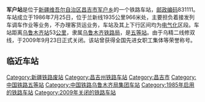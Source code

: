 {{noteTA
|1=zh-cn:始发车次; zh-hk:列車班次;
|2=zh-cn:车次; zh-hk:班次;
}}
{{Infobox China railway station 
|车站名称 = <s>军户站</s>
|车站名称拼音 = Junhu Zhan
|车站地址 = [[新疆维吾尔自治区|新疆维吾尔自治区]][[昌吉市|昌吉市]]
|归属 = [[乌鲁木齐铁路局|乌鲁木齐铁路局]]
|车站等级 = 已拆除（原为[[五等站_(中铁)|五等站]]）
|线路 = [[北疆铁路|北疆铁路]]
}}
'''军户站'''是位于[[新疆维吾尔自治区|新疆维吾尔自治区]][[昌吉市|昌吉市]][[军户乡|军户乡]]的一个铁路车站，[[邮政编码|邮政编码]]831111。车站成立于1986年7月25日，位于兰新线1935公里966米处，主要担负着接发列车调车作业等业务，不办理客货运业务，车站及其上下行区间均为[[电气化|电气化]]区段。车站距离[[乌鲁木齐站|乌鲁木齐站]]53[[公里|公里]]，隶属[[乌鲁木齐铁路局|乌鲁木齐铁路局]]，是[[五等站_(中铁)|五等站]]。由于乌精二线修双线，于2009年9月23日正式关闭。该站曾获得全国先进女职工集体等荣誉称号。

==临近车站==
{{start rail box|[[中国铁路|中国铁路]]}}
{{s-inop|[[昌吉站|昌吉站]]}}
{{s-line|[[北疆铁路|北疆铁路]]}}
{{s-inop|<s>[[小土古里站|小土古里站]]</s>}}
{{end box}}
{{北疆铁路}}
{{铁路车站小作品}}
{{新疆小作品}}

[[Category:新疆铁路废站|Category:新疆铁路废站]]
[[Category:昌吉州铁路车站|Category:昌吉州铁路车站]]
[[Category:昌吉市|Category:昌吉市]]
[[Category:中国铁路五等站|Category:中国铁路五等站]]
[[Category:中国铁路乌鲁木齐局集团车站|Category:中国铁路乌鲁木齐局集团车站]]
[[Category:1985年启用的铁路车站|Category:1985年启用的铁路车站]]
[[Category:2009年关闭的铁路车站|Category:2009年关闭的铁路车站]]